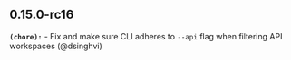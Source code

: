 ## 0.15.0-rc16
**`(chore):`** - Fix and make sure CLI adheres to `--api` flag when filtering API workspaces (@dsinghvi) 

